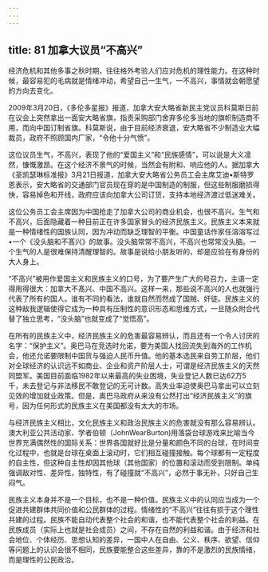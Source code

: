 ```yaml
---
---
---
```

title: 81 加拿大议员“不高兴”
---




经济危机和其他多事之秋时期，往往格外考验人们应对危机的理性能力。在这种时候，最容易犯的毛病就是情绪冲动，希望自己一生气，一不高兴，事情就会朝愿望的方向去变化。

2009年3月20日，《多伦多星报》报道，加拿大安大略省新民主党议员科莫斯日前在议会上突然拿出一面安大略省旗，指责采购部门舍弃多伦多当地的旗帜制造商不用，而向中国订制省旗。科莫斯说，由于目前经济衰退，安大略省不少制造业大幅裁员，政府不照顾国内厂家，“令他十分气愤”。

这位议员生气，不高兴，表现了他的“爱国主义”和“民族感情”，可以说是大义凛然，慷慨激昂。在这个经济不景气的时候，当然会有附和、响应他的人。据加拿大《圣凯瑟琳标准报》3月21日报道，加拿大安大略省公务员工会主席艾迪•斯特罗恩表示，安大略省的交通部门官员现在穿的是中国制造的制服，但这些制服磨损得快，容易掉色和开线，政府应该向加拿大公司订货，支持本地经济渡过低迷难关。

这位公务员工会主席因为中国抢走了加拿大公司的商业机会，也很不高兴。生气和不高兴，后面隐藏着一种目前正在许多国家冒头的经济民族主义。民族主义本来就是一种情绪性的国族认同，因为冲动而缺乏理智的平衡。中国童话作家任溶溶写过•一个《没头脑和不髙兴》的故事。没头脑常常不高兴，不高兴也常常没头脑。一个生气的人是很难保持清醒理智的。故事是说给小朋友听的，却是应验在有身份的大人身上。

“不高兴”被用作爱国主义和民族主义的口号，为了要产生广大的号召力，主语一定得用得很大：加拿大不髙兴、中国不高兴。这样一来，那些说不高兴的人也就强行代表了所有的国人。谁有不同的看法，谁就自然而然成了国贼、奸徒。民族主义的这种敌我逻辑使得它成为一种具有压制性的意识形态和思维方式，一旦随众附合代替了独立思考，“没头脑”也就变成了“觉悟高”。

在所有的民族主义中，经济民族主义的危害最容易辨认，而且还有一个令人讨厌的名字：“保护主义”。奥巴马在竞选时允诺，要为美国人找回流失到海外的工作机会，他还允诺要限制中国货与强迫人民币升值。他的基本选民来自劳工阶层，他们对全球经济的认识远不如商业、企业和资产阶层人士，可谓是经济民族主义的天然同盟军。美国目前面临1982年以来最高的失业困境，失业登记人数已达62万5千，未去登记与非法移民不敢登记的无可计数。高失业率迫使奥巴马拿出可以立刻见效的增加就业政策。但是，奥巴马政府从来没有公然打出“经济民族主义”的旗号，因为任何形式的民族主义在美国都没有太大的市场。

与经济民族主义相比，文化民族主义和政治民族主义的危害就没有那么容易辨认。澳大利亚公共活动家、学者伯顿（JohnWearBurton)用落袋台球游戏来比喻当今世界充满偶然性的国际关系：世界各国就好比是分量和颜色不同的台球，在时间变化过程中，也就是台球在桌面上滚动时，它们相互碰撞接触。每个球都有一定程度的自主性，但这种自主性却因其他球（其他国家）的位置和滚动而受到限制。单纯强调敌对性、差异性，独特性，有了碰撞就“不高兴”，必然于事无补，只好自己生闷气。

民族主义本身并不是一个目标，也不是一种价值。民族主义中的认同应当成为一个促进共建群体共同价值和公民群体的过程。情绪性的“不高兴”往往有损于这个理性共建的过程。民族不能自动代表整个社会的和谐，也不能代表整个社会的利益。在民族成员（实际上也就是社会成员）之间，不存在自然的利益和谐。由于经济和社会地位、个体经历、思想认知的差异，一国中人在自由、公义、秩序、欲望、信仰等问题上的认识会很不相同，民族要能整合这些差异，靠的不是激烈的民族情绪，而是理性的公民政治。